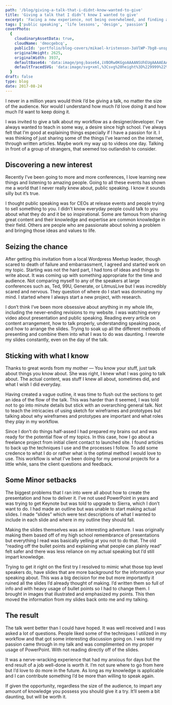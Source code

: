 ```yaml
---
path: '/blog/giving-a-talk-that-i-didnt-know-wanted-to-give'
title: 'Giving a talk that I didn’t know I wanted to give'
excerpt: 'Facing a new experience, not being overwhelmed, and finding a new passion'
tags: ['public speaking', 'life lessons', 'design', 'passion']
coverPhoto:
  {
    cloudinaryAssetData: true,
    cloudName: 'dmocgebcq',
    publicId: 'portfolio/blog-covers/mikael-kristenson-3aVlWP-7bg8-unsplash_eyzecj.jpg',
    originalHeight: 2625,
    originalWidth: 3937,
    defaultBase64: 'data:image/png;base64,iVBORw0KGgoAAAANSUhEUgAAAAEAAAABCAYAAAAfFcSJAAAADUlEQVR42mMMXG/8HwAEwAI0Bj1bnwAAAABJRU5ErkJggg==',
    defaultTracedSVG: 'data:image/svg+xml,%3Csvg%20height%3D%229999%22%20viewBox%3D%220%200%209999%209999%22%20width%3D%229999%22%20xmlns%3D%22http%3A%2F%2Fwww.w3.org%2F2000%2Fsvg%22%3E%3Cpath%20d%3D%22m0%200h9999v9999h-9999z%22%20fill%3D%22%23f9fafb%22%2F%3E%3C%2Fsvg%3E',
  }
draft: false
type: blog
date: 2017-08-24
---
```


I never in a million years would think I’d be giving a talk, no matter the size of the audience. Nor would I understand how much I’d love doing it and how much I’d want to keep doing it.

I was invited to give a talk about my workflow as a designer/developer. I’ve always wanted to teach in some way, a desire since high school. I’ve always felt that I’m good at explaining things especially if I have a passion for it. I was thinking of just sharing some of the things I’ve learned on the internet, through written articles. Maybe work my way up to videos one day. Talking in front of a group of strangers, that seemed too outlandish to consider.

## Discovering a new interest

Recently I’ve been going to more and more conferences, I love learning new things and listening to amazing people. Going to all these events has shown me a world that I never really knew about, public speaking. I know it sounds silly but it’s true.

I thought public speaking was for CEOs at release events and people trying to sell something to you. I didn’t know everyday people could talk to you about what they do and it be so inspirational. Some are famous from sharing great content and their knowledge and expertise are common knowledge in their field. Others are people who are passionate about solving a problem and bringing those ideas and values to life.

## Seizing the chance

After getting this invitation from a local Wordpress Meetup leader, though scared to death of failure and embarrassment, I agreed and started work on my topic. Starting was not the hard part, I had tons of ideas and things to write about. It was coming up with something appropriate for the time and audience. Not comparing myself to any of the speakers at large conferences such as, Ted, 99U, Generate, or LitmusLive but I was incredibly scared and nervous. They question of where do I start was dominating my mind. I started where I always start a new project, with research.

I don’t think I’ve been more obsessive about anything in my whole life, including the never-ending revisions to my website. I was watching every video about presentation and public speaking. Reading every article on content arrangement, how to talk properly, understanding speaking pace, and how to arrange the slides. Trying to soak up all the different methods of presenting and combine them into what I was to do was daunting. I rewrote my slides constantly, even on the day of the talk.

## Sticking with what I know

Thanks to great words from my mother — You know your stuff, just talk about things you know about. She was right, I knew what I was going to talk about. The actual content, was stuff I knew all about, sometimes did, and what I wish I did everyday.

Having created a vague outline, it was time to flush out the sections to get an idea of the flow of the talk. This was harder than it seemed, I was told not to go into minute details but stick with an overarching general talk. Not to teach the intricacies of using sketch for wireframes and prototypes but talking about why wireframes and prototypes are important and what roles they play in my workflow.

Since I don’t do things half-assed I had prepared my brains out and was ready for the potential flow of my topics. In this case, how I go about a freelance project from initial client contact to launched site. I found articles to back up the techniques I use and the processes I follow. To add some credence to what I do or rather what is the optimal method I would love to use. This workflow is what I’ve been doing for my personal projects for a little while, sans the client questions and feedback.

## Some Minor setbacks

The biggest problems that I ran into were all about how to create the presentation and how to deliver it. I’ve not used PowerPoint in years and was trying to get Keynote but was told to upgrade to Sierra, which I don’t want to do. I had made an outline but was unable to start making actual slides. I made “slides” which were text descriptions of what I wanted to include in each slide and where in my outline they should fall.

Making the slides themselves was an interesting adventure. I was originally making them based off of my high school remembrance of presentations but everything I read was basically yelling at you not to do that. The old “reading off the bullet points and explaining what people can plainly read” felt safer and there was less reliance on my actual speaking but I’d still impart knowledge.

Trying to get it right on the first try I resolved to mimic what those top level speakers do, have slides that are more background for the information your speaking about. This was a big decision for me but more importantly it ruined all the slides I’d already thought of making. I’d written them so full of info and with heavy usage of bullet points so I had to change them. I brought in images that illustrated and emphasized my points. This then moved the information from my slides back onto me and my talking.

## The result

The talk went better than I could have hoped. It was well received and I was asked a lot of questions. People liked some of the techniques I utilized in my workflow and that got some interesting discussion going on. I was told my passion came through in my talk and was complimented on my proper usage of PowerPoint. With not reading directly off of the slides.

It was a nerve-wracking experience that had my anxious for days but the end result of a job well-done is worth it. I’m not sure where to go from here but I’d love to do more in the future. As long as my knowledge is applicable and I can contribute something I’d be more than willing to speak again.

If given the opportunity, regardless the size of the audience, to impart any amount of knowledge you possess you should give it a try. It’ll seem a bit daunting, but will be worth it.
